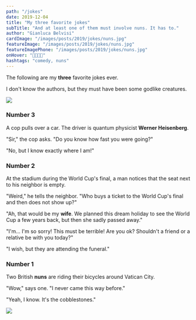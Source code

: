 ```yaml
---
path: "/jokes"
date: 2019-12-04
title: "My three favorite jokes"
subTitle: "And at least one of them must involve nuns. It has to."
author: "Gianluca Belvisi"
cardImage: "/images/posts/2019/jokes/nuns.jpg"
featureImage: "/images/posts/2019/jokes/nuns.jpg"
featureImagePhone: "/images/posts/2019/jokes/nuns.jpg"
onHover: "🧕🏽🧕🏽"
hashtags: "comedy, nuns"
---
```

The following are my **three** favorite jokes ever.

I don't know the authors, but they must have been some godlike creatures.

![](gods.jpg)

### Number 3

A cop pulls over a car. The driver is quantum physicist **Werner Heisenberg**.

"Sir," the cop asks. "Do you know how fast you were going?"

"No, but I know exactly where I am!"

### Number 2

At the stadium during the World Cup's final, a man notices that the seat next to his neighbor is empty.

"Weird," he tells the neighbor. "Who buys a ticket to the World Cup's final and then does not show up?"

"Ah, that would be my **wife**. We planned this dream holiday to see the World Cup a few years back, but then she sadly passed away."

"I'm... I'm so sorry! This must be terrible! Are you ok? Shouldn't a friend or a relative be with you today?"

"I wish, but they are attending the funeral."

### Number 1

Two British **nuns** are riding their bicycles around Vatican City.

"Wow," says one. "I never came this way before."

"Yeah, I know. It's the cobblestones."

![](nuns.jpg)
